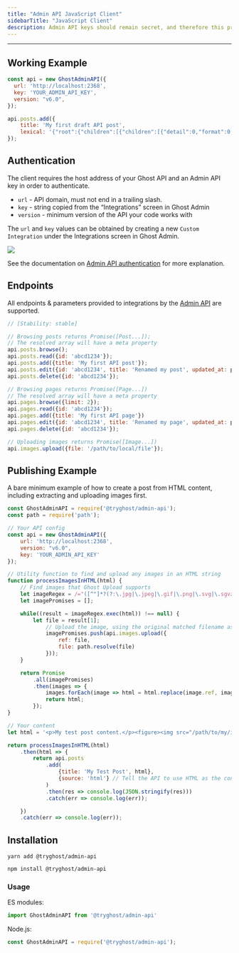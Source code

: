 ```yaml
---
title: "Admin API JavaScript Client"
sidebarTitle: "JavaScript Client"
description: Admin API keys should remain secret, and therefore this promise-based JavaScript library is designed for server-side usage only. This library handles all the details of generating correctly formed urls and tokens, authenticating and making requests.
---
```


***

## Working Example

```js
const api = new GhostAdminAPI({
  url: 'http://localhost:2368',
  key: 'YOUR_ADMIN_API_KEY',
  version: "v6.0",
});

api.posts.add({
    title: 'My first draft API post',
    lexical: '{"root":{"children":[{"children":[{"detail":0,"format":0,"mode":"normal","style":"","text":"Hello, beautiful world! 👋","type":"extended-text","version":1}],"direction":"ltr","format":"","indent":0,"type":"paragraph","version":1}],"direction":"ltr","format":"","indent":0,"type":"root","version":1}}'
});
```

## Authentication

The client requires the host address of your Ghost API and an Admin API key in order to authenticate.

* `url` - API domain, must not end in a trailing slash.
* `key` - string copied from the “Integrations” screen in Ghost Admin
* `version` - minimum version of the API your code works with

The `url` and `key` values can be obtained by creating a new `Custom Integration` under the Integrations screen in Ghost Admin.

<Frame>
  <img src="/images/custom-integration-settings.webp" />
</Frame>

See the documentation on [Admin API authentication](/admin-api/#authentication) for more explanation.

## Endpoints

All endpoints & parameters provided to integrations by the [Admin API](/admin-api/) are supported.

```js
// [Stability: stable]

// Browsing posts returns Promise([Post...]);
// The resolved array will have a meta property
api.posts.browse();
api.posts.read({id: 'abcd1234'});
api.posts.add({title: 'My first API post'});
api.posts.edit({id: 'abcd1234', title: 'Renamed my post', updated_at: post.updated_at});
api.posts.delete({id: 'abcd1234'});

// Browsing pages returns Promise([Page...])
// The resolved array will have a meta property
api.pages.browse({limit: 2});
api.pages.read({id: 'abcd1234'});
api.pages.add({title: 'My first API page'})
api.pages.edit({id: 'abcd1234', title: 'Renamed my page', updated_at: page.updated_at})
api.pages.delete({id: 'abcd1234'});

// Uploading images returns Promise([Image...])
api.images.upload({file: '/path/to/local/file'});
```

## Publishing Example

A bare minimum example of how to create a post from HTML content, including extracting and uploading images first.

```js
const GhostAdminAPI = require('@tryghost/admin-api');
const path = require('path');

// Your API config
const api = new GhostAdminAPI({
    url: 'http://localhost:2368',
    version: "v6.0",
    key: 'YOUR_ADMIN_API_KEY'
});

// Utility function to find and upload any images in an HTML string
function processImagesInHTML(html) {
    // Find images that Ghost Upload supports
    let imageRegex = /="([^"]*?(?:\.jpg|\.jpeg|\.gif|\.png|\.svg|\.sgvz))"/gmi;
    let imagePromises = [];

    while((result = imageRegex.exec(html)) !== null) {
        let file = result[1];
            // Upload the image, using the original matched filename as a reference
            imagePromises.push(api.images.upload({
                ref: file,
                file: path.resolve(file)
            }));
    }

    return Promise
        .all(imagePromises)
        .then(images => {
            images.forEach(image => html = html.replace(image.ref, image.url));
            return html;
        });
}

// Your content
let html = '<p>My test post content.</p><figure><img src="/path/to/my/image.jpg" /><figcaption>My awesome photo</figcaption></figure>';

return processImagesInHTML(html)
    .then(html => {
        return api.posts
            .add(
                {title: 'My Test Post', html},
                {source: 'html'} // Tell the API to use HTML as the content source, instead of Lexical
            )
            .then(res => console.log(JSON.stringify(res)))
            .catch(err => console.log(err));

    })
    .catch(err => console.log(err));
```

## Installation

`yarn add @tryghost/admin-api`

`npm install @tryghost/admin-api`

### Usage

ES modules:

```js
import GhostAdminAPI from '@tryghost/admin-api'
```

Node.js:

```js
const GhostAdminAPI = require('@tryghost/admin-api');
```